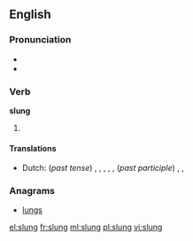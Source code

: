 ==English==

===Pronunciation===
* {{IPA|/ˈslʌɳ/}}
* {{rhymes|ʌŋ}}

===Verb===
'''slung'''

# {{simple past of|sling}}

====Translations====
{{trans-top|simple past tense and past participle of sling}}
* Dutch: (''past tense'') {{t-|nl|slingerde}}, {{t-|nl|slingerden}}, {{t+|nl|wierp}}, {{t+|nl|wierpen}}, {{t-|nl|hing op}}, {{t-|nl|hingen op}} (''past participle'') {{t+|nl|geslingerd}}, {{t+|nl|geworpen}}, {{t+|nl|opgehangen}}
{{trans-mid}}
{{trans-bottom}}

===Anagrams===
* [[lungs#English|lungs]]

[[el:slung]]
[[fr:slung]]
[[ml:slung]]
[[pl:slung]]
[[vi:slung]]